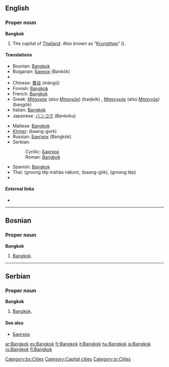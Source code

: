 ==English==

===Proper noun===
'''Bangkok'''

# The capital of [[Thailand]]. Also known as “[[Krungthep]]” ({{Thai|[[กรุงเทพ]]}}).

====Translations====
{{trans-top|the capital of Thailand}}
* Bosnian: [[#Bosnian|Bangkok]] {{m}}
* Bulgarian: [[Банкок]] (Bankók)
* {{trreq|Burmese}}
* Chinese: [[曼谷]] (màngǔ)
* Finnish: [[#Finnish|Bangkok]]
* French: [[#French|Bangkok]]
* Greek: [[Μπανκόκ]] (also [[Μπαγκόκ]]) (baŋkók) {{f}}, [[Μπανγκόκ]] (also [[Μπαγγόκ]]) (baŋɡók) {{f}}
* Italian: [[#Italian|Bangkok]]
* Japanese: [[バンコク]] (Bankoku)
{{trans-mid}}
* Maltese: [[#Maltese|Bangkok]]
* [[Khmer]]: {{Khmr|[[បាងកក]]}} (baang-gork)
* Russian: [[Бангкок]] (Bangkók) {{m}}
* Serbian:
*: Cyrillic: [[Бангкок]] {{m}}
*: Roman: [[#Serbian|Bangkok]] {{m}}
* Spanish: [[#Spanish|Bangkok]] {{m}}
* Thai: {{Thai|[[กรุงเทพมหานคร]]}} (groong têp máhăa nákon), {{Thai|[[บางกอก]]}} (baang-gòk), {{Thai|[[กรุงเทพ]]}} (groong têp)
* {{trreq|Vietnamese}}
{{trans-bottom}}

====External links====
* {{pedialite}}

----

==Bosnian==

===Proper noun===
'''Bangkok''' {{m}}

# [[#English|Bangkok]].

[[Category:bs:Cities]]

----

==Serbian==

===Proper noun===
'''Bangkok''' {{m}}

# [[#English|Bangkok]].

====See also====
* [[Бангкок]]

[[Category:Capital cities]]
[[Category:sr:Cities]]

[[ar:Bangkok]]
[[es:Bangkok]]
[[fr:Bangkok]]
[[it:Bangkok]]
[[hu:Bangkok]]
[[ja:Bangkok]]
[[ro:Bangkok]]
[[fi:Bangkok]]